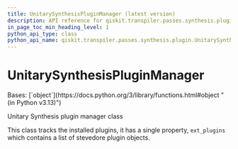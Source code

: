 ```yaml
---
title: UnitarySynthesisPluginManager (latest version)
description: API reference for qiskit.transpiler.passes.synthesis.plugin.UnitarySynthesisPluginManager in the latest version of qiskit
in_page_toc_min_heading_level: 1
python_api_type: class
python_api_name: qiskit.transpiler.passes.synthesis.plugin.UnitarySynthesisPluginManager
---
```


# UnitarySynthesisPluginManager

<Class id="qiskit.transpiler.passes.synthesis.plugin.UnitarySynthesisPluginManager" isDedicatedPage={true} github="https://github.com/Qiskit/qiskit/tree/stable/2.2/qiskit/transpiler/passes/synthesis/plugin.py#L634-L644" signature="qiskit.transpiler.passes.synthesis.plugin.UnitarySynthesisPluginManager" modifiers="class">
  Bases: [`object`](https://docs.python.org/3/library/functions.html#object "(in Python v3.13)")

  Unitary Synthesis plugin manager class

  This class tracks the installed plugins, it has a single property, `ext_plugins` which contains a list of stevedore plugin objects.
</Class>

